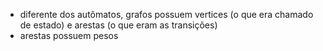 






-   diferente dos autômatos, grafos possuem vertices (o que era chamado
    de estado) e arestas (o que eram as transições)
-   arestas possuem pesos


